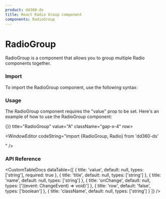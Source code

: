 ```yaml
---
product: dd360-ds
title: React Radio Group component
components: RadioGroup
---
```


# RadioGroup

RadioGroup is a component that allows you to group multiple Radio components together.

### Import

To import the RadioGroup component, use the following syntax:

<WindowEditor codeString="import { RadioGroup } from 'dd360-ds'" />
<WindowEditor codeString="import RadioGroup from 'dd360-ds/RadioGroup'" />

### Usage

The RadioGroup component requires the "value" prop to be set. Here's an example of how to use the RadioGroup component:

<Container className="py-5 px-3 rounded-md my-6 bg-gray-100">
    <RadioGroup name="radio-buttons-group" onChange={() => {}} title="RadioGroup" value="A" className="gap-x-4" row>
        <Radio label="Lorem A" value="A" className="cursor-pointer -mb-0" />
        <Radio label="Lorem B" value="B" className="cursor-pointer -mb-0" />
    </RadioGroup>
</Container>

<WindowEditor
    codeString="import {RadioGroup, Radio} from 'dd360-ds'
    
<RadioGroup name='radio-buttons-group' title='RadioGroup' value='A' row>
    <Radio label='Lorem A' value='A' />
    <Radio label='Lorem B' value='B' />
</RadioGroup>
"
/>

### API Reference

<CustomTableDocs
    dataTable={[
        { title: 'value', default: null, types: ['string'], required: true },
        { title: 'title', default: null, types: ['string'] },
        { title: 'name', default: null, types: ['string'] },
        { title: 'onChange', default: null, types: ['((event: ChangeEvent<HTMLInputElement>) => void)'] },
        { title: 'row', default: 'false', types: ['boolean'] },
        { title: 'className', default: null, types: ['string'] }
    ]}
/>
